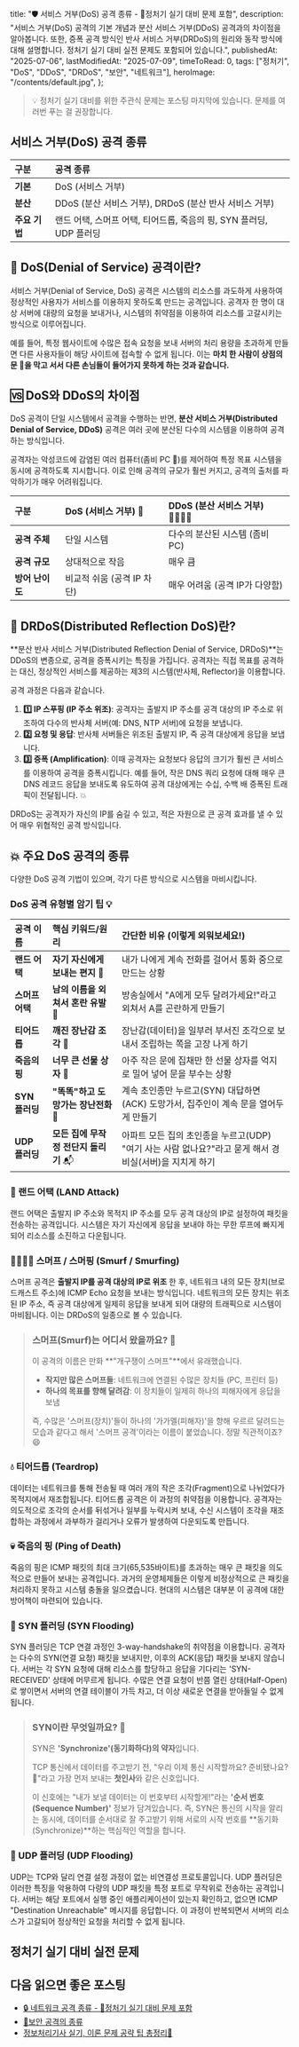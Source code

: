 
  title: "🛡️ 서비스 거부(DoS) 공격 종류 - 🚀정처기 실기 대비 문제 포함",
  description:
    "서비스 거부(DoS) 공격의 기본 개념과 분산 서비스 거부(DDoS) 공격과의 차이점을 알아봅니다. 또한, 증폭 공격 방식인 반사 서비스 거부(DRDoS)의 원리와 동작 방식에 대해 설명합니다. 정처기 실기 대비 실전 문제도 포함되어 있습니다.",
  publishedAt: "2025-07-06",
  lastModifiedAt: "2025-07-09",
  timeToRead: 0,
  tags: ["정처기", "DoS", "DDoS", "DRDoS", "보안", "네트워크"],
  heroImage: "/contents/default.jpg",
};

> 💡 정처기 실기 대비를 위한 주관식 문제는 포스팅 마지막에 있습니다. 문제를 여러번 푸는 걸 권장합니다.

## 서비스 거부(DoS) 공격 종류

| 구분          | 공격 종류                                                           |
| :------------ | :------------------------------------------------------------------ |
| **기본**      | DoS (서비스 거부)                                                   |
| **분산**      | DDoS (분산 서비스 거부), DRDoS (분산 반사 서비스 거부)              |
| **주요 기법** | 랜드 어택, 스머프 어택, 티어드롭, 죽음의 핑, SYN 플러딩, UDP 플러딩 |

## 🚫 DoS(Denial of Service) 공격이란?

서비스 거부(Denial of Service, DoS) 공격은 시스템의 리소스를 과도하게 사용하여 정상적인 사용자가 서비스를 이용하지 못하도록 만드는 공격입니다. 공격자 한 명이 대상 서버에 대량의 요청을 보내거나, 시스템의 취약점을 이용하여 리소스를 고갈시키는 방식으로 이루어집니다.

예를 들어, 특정 웹사이트에 수많은 접속 요청을 보내 서버의 처리 용량을 초과하게 만들면 다른 사용자들이 해당 사이트에 접속할 수 없게 됩니다. 이는 **마치 한 사람이 상점의 문 🚪을 막고 서서 다른 손님들이 들어가지 못하게 하는 것과 같습니다.**

## 🆚 DoS와 DDoS의 차이점

DoS 공격이 단일 시스템에서 공격을 수행하는 반면, **분산 서비스 거부(Distributed Denial of Service, DDoS)** 공격은 여러 곳에 분산된 다수의 시스템을 이용하여 공격하는 방식입니다.

공격자는 악성코드에 감염된 여러 컴퓨터(좀비 PC 🧟)를 제어하여 특정 목표 시스템을 동시에 공격하도록 지시합니다. 이로 인해 공격의 규모가 훨씬 커지고, 공격의 출처를 파악하기가 매우 어려워집니다.

| 구분            | DoS (서비스 거부) 🧍       | DDoS (분산 서비스 거부) 👨‍👩‍👧‍👦     |
| :-------------- | :------------------------- | :----------------------------- |
| **공격 주체**   | 단일 시스템                | 다수의 분산된 시스템 (좀비 PC) |
| **공격 규모**   | 상대적으로 작음            | 매우 큼                        |
| **방어 난이도** | 비교적 쉬움 (공격 IP 차단) | 매우 어려움 (공격 IP가 다양함) |

## 🔄 DRDoS(Distributed Reflection DoS)란?

**분산 반사 서비스 거부(Distributed Reflection Denial of Service, DRDoS)**는 DDoS의 변종으로, 공격을 증폭시키는 특징을 가집니다. 공격자는 직접 목표를 공격하는 대신, 정상적인 서비스를 제공하는 제3의 시스템(반사체, Reflector)을 이용합니다.

공격 과정은 다음과 같습니다.

1.  **1️⃣ IP 스푸핑 (IP 주소 위조)**: 공격자는 출발지 IP 주소를 공격 대상의 IP 주소로 위조하여 다수의 반사체 서버(예: DNS, NTP 서버)에 요청을 보냅니다.
2.  **2️⃣ 요청 및 응답**: 반사체 서버들은 위조된 출발지 IP, 즉 공격 대상에게 응답을 보냅니다.
3.  **3️⃣ 증폭 (Amplification)**: 이때 공격자는 요청보다 응답의 크기가 훨씬 큰 서비스를 이용하여 공격을 증폭시킵니다. 예를 들어, 작은 DNS 쿼리 요청에 대해 매우 큰 DNS 레코드 응답을 보내도록 유도하여 공격 대상에게는 수십, 수백 배 증폭된 트래픽이 전달됩니다. 💥

DRDoS는 공격자가 자신의 IP를 숨길 수 있고, 적은 자원으로 큰 공격 효과를 낼 수 있어 매우 위협적인 공격 방식입니다.

## 💥 주요 DoS 공격의 종류

다양한 DoS 공격 기법이 있으며, 각기 다른 방식으로 시스템을 마비시킵니다.

### DoS 공격 유형별 암기 팁 💡

| 공격 이름       | 핵심 키워드/원리                      | 간단한 비유 (이렇게 외워보세요!)                                                                        |
| :-------------- | :------------------------------------ | :------------------------------------------------------------------------------------------------------ |
| **랜드 어택**   | **자기 자신에게 보내는 편지** 📮      | 내가 나에게 계속 전화를 걸어서 통화 중으로 만드는 상황                                                  |
| **스머프 어택** | **남의 이름을 외쳐서 혼란 유발** 📢   | 방송실에서 "A에게 모두 달려가세요!"라고 외쳐서 A를 곤란하게 만들기                                      |
| **티어드롭**    | **깨진 장난감 조각** 🧩               | 장난감(데이터)을 일부러 부서진 조각으로 보내서 조립하는 쪽을 고장 나게 하기                             |
| **죽음의 핑**   | **너무 큰 선물 상자** 🎁              | 아주 작은 문에 집채만 한 선물 상자를 억지로 밀어 넣어 문을 부수는 상황                                  |
| **SYN 플러딩**  | **"똑똑"하고 도망가는 장난전화** 🏃   | 계속 초인종만 누르고(SYN) 대답하면(ACK) 도망가서, 집주인이 계속 문을 열어두게 만들기                    |
| **UDP 플러딩**  | **모든 집에 무작정 전단지 돌리기** 📬 | 아파트 모든 집의 초인종을 누르고(UDP) "여기 사는 사람 없나요?"라고 묻게 해서 경비실(서버)을 지치게 하기 |

### 🔄 랜드 어택 (LAND Attack)

랜드 어택은 출발지 IP 주소와 목적지 IP 주소를 모두 공격 대상의 IP로 설정하여 패킷을 전송하는 공격입니다. 시스템은 자기 자신에게 응답을 보내야 하는 무한 루프에 빠지게 되어 리소스를 소진하고 다운됩니다.

### 👨‍👩‍👧‍👦 스머프 / 스머핑 (Smurf / Smurfing)

스머프 공격은 **출발지 IP를 공격 대상의 IP로 위조** 한 후, 네트워크 내의 모든 장치(브로드캐스트 주소)에 ICMP Echo 요청을 보내는 방식입니다. 네트워크의 모든 장치는 위조된 IP 주소, 즉 공격 대상에게 일제히 응답을 보내게 되어 대량의 트래픽으로 시스템이 마비됩니다. 이는 DRDoS의 일종으로 볼 수 있습니다.

> ### 스머프(Smurf)는 어디서 왔을까요? 🍄
>
> 이 공격의 이름은 만화 **"개구쟁이 스머프"**에서 유래했습니다.
>
> - **작지만 많은 스머프들**: 네트워크에 연결된 수많은 장치들 (PC, 프린터 등)
> - **하나의 목표를 향해 달려감**: 이 장치들이 일제히 하나의 피해자에게 응답을 보냄
>
> 즉, 수많은 '스머프(장치)'들이 하나의 '가가멜(피해자)'을 향해 우르르 달려드는 모습과 같다고 해서 '스머프 공격'이라는 이름이 붙었습니다. 정말 직관적이죠? 😄

### 💧 티어드롭 (Teardrop)

데이터는 네트워크를 통해 전송될 때 여러 개의 작은 조각(Fragment)으로 나뉘었다가 목적지에서 재조합됩니다. 티어드롭 공격은 이 과정의 취약점을 이용합니다. 공격자는 의도적으로 조각의 순서를 뒤섞거나 일부를 누락시켜 보내, 수신 시스템이 조각을 재조합하는 과정에서 과부하가 걸리거나 오류가 발생하여 다운되도록 만듭니다.

### 💀 죽음의 핑 (Ping of Death)

죽음의 핑은 ICMP 패킷의 최대 크기(65,535바이트)를 초과하는 매우 큰 패킷을 의도적으로 만들어 보내는 공격입니다. 과거의 운영체제들은 이렇게 비정상적으로 큰 패킷을 처리하지 못하고 시스템 충돌을 일으켰습니다. 현대의 시스템은 대부분 이 공격에 대한 방어책이 마련되어 있습니다.

### 🚪 SYN 플러딩 (SYN Flooding)

SYN 플러딩은 TCP 연결 과정인 3-way-handshake의 취약점을 이용합니다. 공격자는 다수의 SYN(연결 요청) 패킷을 보내지만, 이후의 ACK(응답) 패킷을 보내지 않습니다. 서버는 각 SYN 요청에 대해 리소스를 할당하고 응답을 기다리는 'SYN-RECEIVED' 상태에 머무르게 됩니다. 수많은 연결 요청이 반쯤 열린 상태(Half-Open)로 쌓이면서 서버의 연결 테이블이 가득 차고, 더 이상 새로운 연결을 받아들일 수 없게 됩니다.

> ### SYN이란 무엇일까요? 🤔
>
> SYN은 **'Synchronize'(동기화하다)의 약자**입니다.
>
> TCP 통신에서 데이터를 주고받기 전, "우리 이제 통신 시작할까요? 준비됐나요? 👋"라고 가장 먼저 보내는 **첫인사**와 같은 신호입니다.
>
> 이 신호에는 "내가 보낼 데이터는 이 번호부터 시작할게!"라는 **'순서 번호(Sequence Number)'** 정보가 담겨있습니다. 즉, SYN은 통신의 시작을 알리는 동시에, 데이터를 순서대로 잘 주고받기 위해 서로의 시작 번호를 **동기화(Synchronize)**하는 핵심적인 역할을 합니다.

### 🌊 UDP 플러딩 (UDP Flooding)

UDP는 TCP와 달리 연결 설정 과정이 없는 비연결성 프로토콜입니다. UDP 플러딩은 이러한 특징을 악용하여 다량의 UDP 패킷을 특정 포트로 무작위로 전송하는 공격입니다. 서버는 해당 포트에서 실행 중인 애플리케이션이 있는지 확인하고, 없으면 ICMP "Destination Unreachable" 메시지를 응답합니다. 이 과정이 반복되면서 서버의 리소스가 고갈되어 정상적인 요청을 처리할 수 없게 됩니다.

## 정처기 실기 대비 실전 문제

<ProblemAnswer
  problem="공격자가 패킷의 출발지 주소나 포트를 임의로 변경해서 출발지와 목적지 주소를 동일하게 함으로써 공격 대상 컴퓨터의 실행속도를 느리게 하거나 동작을 마비시켜 서비스를 거부 상태에 빠지도록 하는 공격 방법은?"
  correctAnswer="랜드 어택"
/>

<ProblemAnswer
  problem="출발지 주소를 공격 대상의 IP로 변조하여 네트워크 전체에게 ICMP Echo 패킷을 직접 브로드 캐스팅하여 타겟 시스템을 마비시키는 공격 방법은?"
  correctAnswer="스머프(혹은 스머핑)"
/>

<ProblemAnswer
  problem="데이터를 여러 개의 작은 조각으로 나누어 전송하는 과정에서 조각의 순서를 뒤섞거나 일부를 누락시켜 보내, 수신 시스템이 조각을 재조합하는 과정에서 과부하가 걸리거나 오류가 발생하여 다운되도록 만드는 공격 방법은?"
  correctAnswer="티어드롭"
/>

<ProblemAnswer
  problem="ICMP 패킷의 최대 크기(65,535바이트)를 초과하는 매우 큰 패킷을 의도적으로 만들어 보내는 공격 방법은?"
  correctAnswer="죽음의 핑"
/>

<ProblemAnswer
  problem="TCP 연결 과정인 3-way-handshake의 취약점을 이용하여 다수의 SYN(연결 요청) 패킷을 보내지만, 이후의 ACK(응답) 패킷을 보내지 않는 공격 방법은?"
  correctAnswer="SYN 플러딩"
/>

<ProblemAnswer
  problem="UDP 플러딩은 이러한 특징을 악용하여 다량의 UDP 패킷을 특정 포트로 무작위로 전송하는 공격입니다. 서버는 해당 포트에서 실행 중인 애플리케이션이 있는지 확인하고, 없으면 ICMP 'Destination Unreachable' 메시지를 응답합니다. 이 과정이 반복되면서 서버의 리소스가 고갈되어 정상적인 요청을 처리할 수 없게 됩니다. 이 공격 방법은?"
  correctAnswer="UDP 플러딩"
/>

## 다음 읽으면 좋은 포스팅

- [🔒 네트워크 공격 종류 - 🚀정처기 실기 대비 문제 포함](/ko/blog/network-attack)
- [🔐보안 공격의 종류](/ko/blog/types-of-security-attack)
- [정보처리기사 실기, 이론 문제 공략 팁 총정리📝](/ko/blog/korean-information-processing-engineer-practical-exam-strategy)
